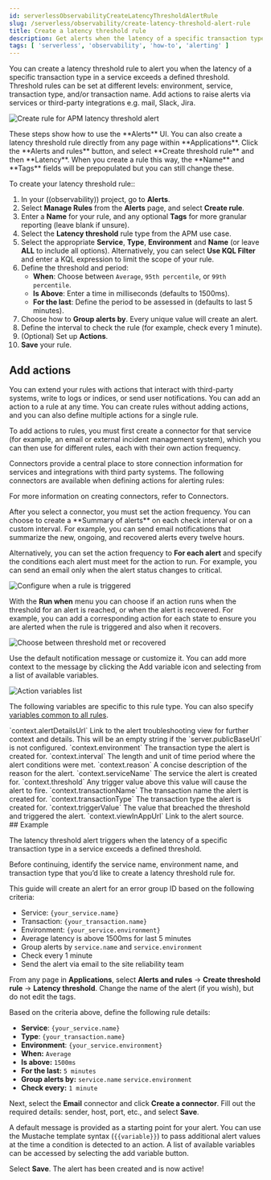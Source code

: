 ```yaml
---
id: serverlessObservabilityCreateLatencyThresholdAlertRule
slug: /serverless/observability/create-latency-threshold-alert-rule
title: Create a latency threshold rule
description: Get alerts when the latency of a specific transaction type in a service exceeds a defined threshold.
tags: [ 'serverless', 'observability', 'how-to', 'alerting' ]
---
```


<p><DocBadge template="technical preview" /></p>



<Roles role="Editor" goal="create latency threshold rules" />

You can create a latency threshold rule to alert you when the latency of a specific transaction type in a service exceeds a defined threshold. Threshold rules can be set at different levels: environment, service, transaction type, and/or transaction name. Add actions to raise alerts via services or third-party integrations e.g. mail, Slack, Jira.

![Create rule for APM latency threshold alert](../images/alerts-create-rule-apm-latency-threshold.png)

<DocCallOut title="Tip">
These steps show how to use the **Alerts** UI.
You can also create a latency threshold rule directly from any page within **Applications**. Click the **Alerts and rules** button, and select **Create threshold rule** and then **Latency**. When you create a rule this way, the **Name** and **Tags** fields will be prepopulated but you can still change these.
</DocCallOut>

To create your latency threshold rule::

1. In your ((observability)) project, go to **Alerts**.
1. Select **Manage Rules** from the **Alerts** page, and select **Create rule**.
1. Enter a **Name** for your rule, and any optional **Tags** for more granular reporting (leave blank if unsure).
1. Select the **Latency threshold** rule type from the APM use case.
1. Select the appropriate **Service**, **Type**, **Environment** and **Name** (or leave **ALL** to include all options). Alternatively, you can select **Use KQL Filter** and enter a KQL expression to limit the scope of your rule.
1. Define the threshold and period:
    * **When**: Choose between `Average`, `95th percentile`, or `99th percentile`.
    * **Is Above**: Enter a time in milliseconds (defaults to 1500ms).
    * **For the last**: Define the period to be assessed in (defaults to last 5 minutes).
1. Choose how to **Group alerts by**. Every unique value will create an alert.
1. Define the interval to check the rule (for example, check every 1 minute).
1. (Optional) Set up **Actions**.
1. **Save** your rule.

## Add actions

You can extend your rules with actions that interact with third-party systems, write to logs or indices, or send user notifications. You can add an action to a rule at any time. You can create rules without adding actions, and you can also define multiple actions for a single rule.

To add actions to rules, you must first create a connector for that service (for example, an email or external incident management system), which you can then use for different rules, each with their own action frequency.

<DocAccordion buttonContent="Connector types">
Connectors provide a central place to store connection information for services and integrations with third party systems.
The following connectors are available when defining actions for alerting rules:

<Connectors />

For more information on creating connectors, refer to <DocLink id="serverlessActionConnectors">Connectors</DocLink>.

</DocAccordion>

<DocAccordion buttonContent="Action frequency">
After you select a connector, you must set the action frequency. You can choose to create a **Summary of alerts** on each check interval or on a custom interval. For example, you can send email notifications that summarize the new, ongoing, and recovered alerts every twelve hours.

Alternatively, you can set the action frequency to **For each alert** and specify the conditions each alert must meet for the action to run. For example, you can send an email only when the alert status changes to critical.

![Configure when a rule is triggered](../images/alert-action-frequency.png)

With the **Run when** menu you can choose if an action runs when the threshold for an alert is reached, or when the alert is recovered. For example, you can add a corresponding action for each state to ensure you are alerted when the rule is triggered and also when it recovers.

![Choose between threshold met or recovered](../images/alert-apm-action-frequency-recovered.png)

</DocAccordion>

<DocAccordion buttonContent="Action variables">
Use the default notification message or customize it.
You can add more context to the message by clicking the Add variable icon <DocIcon type="indexOpen" title="Add variable" /> and selecting from a list of available variables.

![Action variables list](../images/action-variables-popup.png)

The following variables are specific to this rule type.
You can also specify [variables common to all rules](((kibana-ref))/rule-action-variables.html).

<DocDefList>
   <DocDefTerm>`context.alertDetailsUrl`</DocDefTerm>
    <DocDefDescription>
        Link to the alert troubleshooting view for further context and details. This will be an empty string if the `server.publicBaseUrl` is not configured.
    </DocDefDescription>
    <DocDefTerm>`context.environment`</DocDefTerm>
    <DocDefDescription>
        The transaction type the alert is created for.
    </DocDefDescription>
    <DocDefTerm>`context.interval`</DocDefTerm>
    <DocDefDescription>
        The length and unit of time period where the alert conditions were met.
    </DocDefDescription>
    <DocDefTerm>`context.reason`</DocDefTerm>
    <DocDefDescription>
        A concise description of the reason for the alert.
    </DocDefDescription>
    <DocDefTerm>`context.serviceName`</DocDefTerm>
    <DocDefDescription>
        The service the alert is created for.
    </DocDefDescription>
    <DocDefTerm>`context.threshold`</DocDefTerm>
    <DocDefDescription>
        Any trigger value above this value will cause the alert to fire.
    </DocDefDescription>
    <DocDefTerm>`context.transactionName`</DocDefTerm>
    <DocDefDescription>
        The transaction name the alert is created for.
    </DocDefDescription>
    <DocDefTerm>`context.transactionType`</DocDefTerm>
    <DocDefDescription>
        The transaction type the alert is created for.
    </DocDefDescription>
    <DocDefTerm>`context.triggerValue`</DocDefTerm>
    <DocDefDescription>
        The value that breached the threshold and triggered the alert.
    </DocDefDescription>
    <DocDefTerm>`context.viewInAppUrl`</DocDefTerm>
    <DocDefDescription>
        Link to the alert source.
    </DocDefDescription>
</DocDefList>

</DocAccordion>

<div id="create-failed-transaction-rate-threshold-example"></div>
## Example

The latency threshold alert triggers when the latency of a specific transaction type in a service exceeds a defined threshold.

Before continuing, identify the service name, environment name, and transaction type that you’d like to create a latency threshold rule for.

This guide will create an alert for an error group ID based on the following criteria:

* Service: `{your_service.name}`
* Transaction: `{your_transaction.name}`
* Environment: `{your_service.environment}`
* Average latency is above 1500ms for last 5 minutes
* Group alerts by `service.name` and `service.environment`
* Check every 1 minute
* Send the alert via email to the site reliability team

From any page in **Applications**, select **Alerts and rules** → **Create threshold rule** → **Latency threshold**. Change the name of the alert (if you wish), but do not edit the tags.

Based on the criteria above, define the following rule details:

* **Service**: `{your_service.name}`
* **Type**: `{your_transaction.name}`
* **Environment**: `{your_service.environment}`
* **When:** `Average`
* **Is above:** `1500ms`
* **For the last:** `5 minutes`
* **Group alerts by:** `service.name` `service.environment`
* **Check every:** `1 minute`

Next, select the **Email** connector and click **Create a connector**. Fill out the required details: sender, host, port, etc., and select **Save**.

A default message is provided as a starting point for your alert. You can use the Mustache template syntax (`{{variable}}`) to pass additional alert values at the time a condition is detected to an action. A list of available variables can be accessed by selecting the add variable button.

Select **Save**. The alert has been created and is now active!

